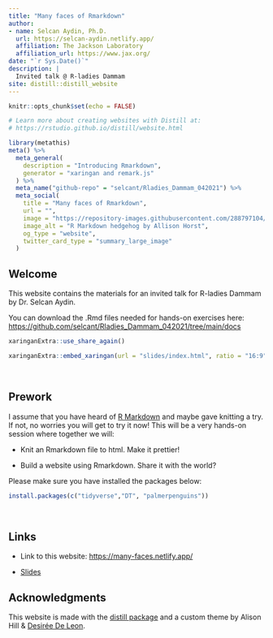```yaml
---
title: "Many faces of Rmarkdown"
author:
- name: Selcan Aydin, Ph.D.
  url: https://selcan-aydin.netlify.app/
  affiliation: The Jackson Laboratory
  affiliation_url: https://www.jax.org/
date: "`r Sys.Date()`"
description: |
  Invited talk @ R-ladies Dammam
site: distill::distill_website
---
```


```r
knitr::opts_chunk$set(echo = FALSE)

# Learn more about creating websites with Distill at:
# https://rstudio.github.io/distill/website.html

```

```r
library(metathis)
meta() %>%
  meta_general(
    description = "Introducing Rmarkdown",
    generator = "xaringan and remark.js"
  ) %>% 
  meta_name("github-repo" = "selcant/Rladies_Dammam_042021") %>% 
  meta_social(
    title = "Many faces of Rmarkdown",
    url = "",
    image = "https://repository-images.githubusercontent.com/288797104/d13f1700-e2cc-11ea-9ed7-0bf3a41af1e4",
    image_alt = "R Markdown hedgehog by Allison Horst",
    og_type = "website",
    twitter_card_type = "summary_large_image"
  )
```

## Welcome  

This website contains the materials for an invited talk for R-ladies Dammam by Dr. Selcan Aydin. 

You can download the .Rmd files needed for hands-on exercises here: <https://github.com/selcant/Rladies_Dammam_042021/tree/main/docs>

```r
xaringanExtra::use_share_again()
```

```r
xaringanExtra::embed_xaringan(url = "slides/index.html", ratio = "16:9")
```
\

## Prework

I assume that you have heard of [R Markdown](https://rmarkdown.rstudio.com/) and maybe gave knitting a try. If not, no worries you will get to try it now! This will be a very hands-on session where together we will:

+ Knit an Rmarkdown file to html. Make it prettier!

+ Build a website using Rmarkdown. Share it with the world?

Please make sure you have installed the packages below:

```r
install.packages(c("tidyverse","DT", "palmerpenguins"))
```

\

## Links

+ Link to this website: <https://many-faces.netlify.app/>

+ [Slides](slides/index.html)


## Acknowledgments {.appendix}

This website is made with the [distill package](https://rstudio.github.io/distill/) and a custom theme by Alison Hill & [Desirée De Leon](https://desiree.rbind.io/).

